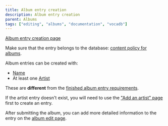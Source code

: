 ---
title: Album entry creation
description: Album entry creation
parent: Albums
tags: ["editing", "albums", "documentation", "vocadb"]
---


<Navigation />

[Album entry creation page](https://vocadb.net/Album/Create)

Make sure that the entry belongs to the database: [content policy for albums](/docs/other-guidelines/content-policy#albums).

Album entries can be created with:

- [Name](/docs/albums/album-entry-editing#tab-basic-info)
- At least one [Artist](/docs/albums/album-entry-editing#tab-artists)

These are **different** from the [finished album entry requirements](/docs/albums/album-entry-editing#finished-album-entry-requirements).

If the artist entry doesn't exist, you will need to use the ["Add an artist" page](https://vocadb.net/Artist/Create) first to create an entry.

After submitting the album, you can add more detailed information to the entry on the [album edit page](/docs/albums/album-entry-editing).

